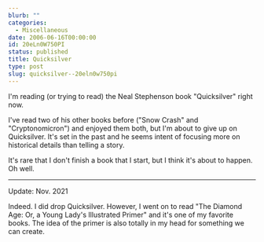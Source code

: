 ```yaml
---
blurb: ""
categories:
  - Miscellaneous
date: 2006-06-16T00:00:00
id: 20eLn0W750PI
status: published
title: Quicksilver
type: post
slug: quicksilver--20eln0w750pi
---
```


I'm reading (or trying to read) the Neal Stephenson book "Quicksilver" right now. 

I've read two of his other books before ("Snow Crash" and "Cryptonomicron") and enjoyed them both, but I'm about to give up on Quicksilver. It's set in the past and he seems intent of focusing more on historical details than telling a story.

It's rare that I don't finish a book that I start, but I think it's about to happen. Oh well.

---

Update: Nov. 2021

Indeed. I did drop Quicksilver. However, I went on to read "The Diamond Age: Or, a Young Lady's Illustrated Primer" and it's one of my favorite books. The idea of the primer is also totally in my head for something we can create. 

